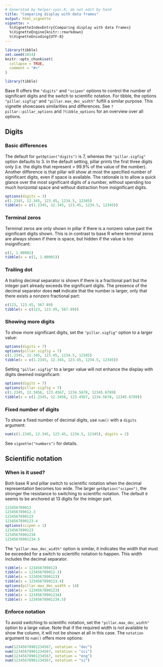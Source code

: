 ```yaml
---
# Generated by helper-sync.R, do not edit by hand
title: "Comparing display with data frames"
output: html_vignette
vignette: >
  %\VignetteIndexEntry{Comparing display with data frames}
  %\VignetteEngine{knitr::rmarkdown}
  %\VignetteEncoding{UTF-8}
---
```


```r
library(tibble)
set.seed(1014)
knitr::opts_chunk$set(
  collapse = TRUE,
  comment = "#>"
)
```

```r
library(tibble)
```

Base R offers the `"digits"` and `"scipen"` options to control the number of significant digits and the switch to scientific notation.
For tibble, the options `"pillar.sigfig"` and `"pillar.max_dec_width"` fulfill a similar purpose.
This vignette showcases similarities and differences.
See `?pillar::pillar_options` and `?tibble_options` for an overview over all options.

## Digits

### Basic differences

The default for `getOption("digits")` is 7, whereas the `"pillar.sigfig"` option defaults to 3.
In the default setting, pillar prints the first three digits only (i.e. the digits that represent > 99.9% of the value of the number).
Another difference is that pillar will show at most the specified number of significant digits, even if space is available.
The rationale is to allow a quick glance over the most significant digits of a number, without spending too much horizontal space and without distraction from insignificant digits.

```r
options(digits = 3)
c(1.2345, 12.345, 123.45, 1234.5, 12345)
tibble(x = c(1.2345, 12.345, 123.45, 1234.5, 12345))
```

### Terminal zeros

Terminal zeros are only shown in pillar if there is a nonzero value past the significant digits shown.
This is in contrast to base R where terminal zeros are always shown if there is space, but hidden if the value is too insignificant:

```r
c(1, 1.00001)
tibble(x = c(1, 1.00001))
```

### Trailing dot

A trailing decimal separator is shown if there is a fractional part but the integer part already exceeds the significant digits.
The presence of the decimal separator does **not** indicate that the number is larger, only that there exists a nonzero fractional part:

```r
c(123, 123.45, 567.89)
tibble(x = c(123, 123.45, 567.89))
```

### Showing more digits

To show more significant digits, set the `"pillar.sigfig"` option to a larger value:

```r
options(digits = 7)
options(pillar.sigfig = 7)
c(1.2345, 12.345, 123.45, 1234.5, 12345)
tibble(x = c(1.2345, 12.345, 123.45, 1234.5, 12345))
```

Setting `"pillar.sigfig"` to a larger value will not enhance the display with digits deemed insignificant:

```r
options(digits = 7)
options(pillar.sigfig = 7)
c(1.2345, 12.3456, 123.4567, 1234.5678, 12345.6789)
tibble(x = c(1.2345, 12.3456, 123.4567, 1234.5678, 12345.6789))
```

### Fixed number of digits

To show a fixed number of decimal digits, use `num()` with a `digits` argument:

```r
num(c(1.2345, 12.345, 123.45, 1234.5, 12345), digits = 2)
```

See `vignette("numbers")` for details.

## Scientific notation

### When is it used?

Both base R and pillar switch to scientific notation when the decimal representation becomes too wide.
The larger `getOption("scipen")`, the stronger the resistance to switching to scientific notation.
The default `0` seems to be anchored at 13 digits for the integer part.

```r
123456789012
123456789012.3
1234567890123
1234567890123.4
options(scipen = 1)
1234567890123
12345678901234
12345678901234.5
```

The `"pillar.max_dec_width"` option is similar, it indicates the width that must be exceeded for a switch to scientific notation to happen.
This width includes the decimal separator.

```r
tibble(x = 123456789012)
tibble(x = 123456789012.3)
tibble(x = 1234567890123)
tibble(x = 1234567890123.4)
options(pillar.max_dec_width = 14)
tibble(x = 1234567890123)
tibble(x = 12345678901234)
tibble(x = 12345678901234.5)
```

### Enforce notation

To avoid switching to scientific notation, set the `"pillar.max_dec_width"` option to a large value.
Note that if the required width is not available to show the column, it will not be shown at all in this case.
The `notation` argument to `num()` offers more options:

```r
num(12345678901234567, notation = "dec")
num(12345678901234567, notation = "sci")
num(12345678901234567, notation = "eng")
num(12345678901234567, notation = "si")
```
